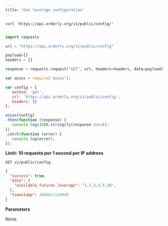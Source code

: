 ```yaml
---
title: "Get leverage configuration"
---
```


<RequestExample>

``` shell
curl 'https://api.orderly.org/v1/public/config/'
```

```java
```

```python
import requests

url = "https://api.orderly.org/v1/public/config"

payload={}
headers = {}

response = requests.request("GET", url, headers=headers, data=payload)
```

```javascript
var axios = require('axios');

var config = {
   method: 'get',
   url: 'https://api.orderly.org/v1/public/config',
   headers: {}
};

axios(config)
.then(function (response) {
   console.log(JSON.stringify(response.data));
})
.catch(function (error) {
   console.log(error);
});

```
</RequestExample>

**Limit: 10 requests per 1 second per IP address**

`GET v1/public/config`

<ResponseExample>

```json
{
  "success": true,
  "data": {
    "available_futures_leverage": "1,2,3,4,5,10",
  },
  "timestamp": 1684811129040
}
```
</ResponseExample>

**Parameters**

None


